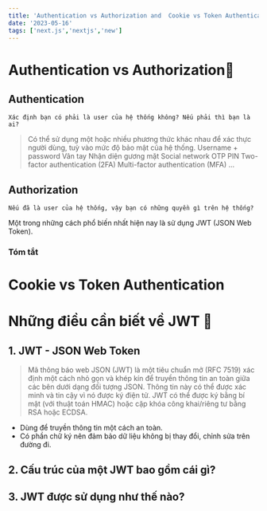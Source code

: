 ```yaml
---
title: 'Authentication vs Authorization and  Cookie vs Token Authentication and  JSON Web Token'
date: '2023-05-16'
tags: ['next.js','nextjs','new']
---
```

# Authentication vs Authorization🎉
<CustomImage src="https://raw.githubusercontent.com/asdiop159752/BlogPost/master/images/Authentication-Authorization.jpg" alt="Warning:Authentication-Authorization" />

## Authentication
`Xác định bạn có phải là user của hệ thống không? Nếu phải thì bạn là ai?`

> Có thể sử dụng một hoặc nhiều phương thức khác nhau để xác thực người dùng, tuỳ vào mức độ bảo mật của
> hệ thống.
> Username + password
> Vân tay
> Nhận diện gương mặt
> Social network
> OTP
> PIN
> Two-factor authentication (2FA)
> Multi-factor authentication (MFA)
...

## Authorization
`Nếu đã là user của hệ thống, vậy bạn có những quyền gì trên hệ thống?`

Một trong những cách phổ biến nhất hiện nay là sử dụng JWT (JSON Web Token).

### Tóm tắt 
<CustomImage src="https://raw.githubusercontent.com/asdiop159752/BlogPost/master/images/SumaryAuthentication-Authorization.png" alt="Warning:SumaryAuthentication-Authorization" />

# Cookie vs Token Authentication
<CustomImage src="https://raw.githubusercontent.com/asdiop159752/BlogPost/master/images/CookievsToken-Authentication.png" alt="Warning: CookievsToken Authentication" />


<CustomImage src="https://raw.githubusercontent.com/asdiop159752/BlogPost/master/images/SumaryCookievsToken-Authentication.png" alt="Warning: SumaryCookievsToken-Authentication" />

# Những điều cần biết về JWT 🎉

## 1. JWT - JSON Web Token

> Mã thông báo web JSON (JWT) là một tiêu chuẩn mở (RFC 7519) xác định một cách nhỏ gọn và khép kín để truyền thông tin an toàn giữa các bên dưới dạng đối tượng JSON. Thông tin này có thể được xác minh và tin cậy vì nó được ký điện tử. JWT có thể được ký bằng bí mật (với thuật toán HMAC) hoặc cặp khóa công khai/riêng tư bằng RSA hoặc ECDSA.

* Dùng để truyền thông tin một cách an toàn.
* Có phần chữ ký nên đảm bảo dữ liệu không bị thay đổi, chỉnh sửa trên đường đi.

<CustomImage src="https://raw.githubusercontent.com/asdiop159752/BlogPost/master/images/JSON-Web-Token.png" alt="Warning: JSON-Web-Token" />

## 2. Cấu trúc của một JWT bao gồm cái gì?

<CustomImage src="https://raw.githubusercontent.com/asdiop159752/BlogPost/master/images/Cấu_trúc_của_một_JWT.png" alt="Warning: Cấu_trúc_của_một_JWT" />

## 3. JWT được sử dụng như thế nào?

<CustomImage src="https://raw.githubusercontent.com/asdiop159752/BlogPost/master/images/How_to_use_JWT.png" alt="Warning: How_to_use_JWT" />









